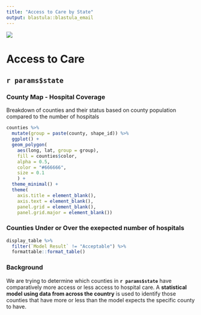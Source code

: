 ```yaml
---
title: "Access to Care by State"
output: blastula::blastula_email
---
```


<img src="RStudio1.png"/>

#  Access to Care 
## `r params$state`

### County Map - Hospital Coverage

Breakdown of counties and their status based on county population compared to the number of hospitals

```r
counties %>%
  mutate(group = paste(county, shape_id)) %>%
  ggplot() +
  geom_polygon(
    aes(long, lat, group = group), 
    fill = counties$color,
    alpha = 0.5,
    color = "#666666",
    size = 0.1
    ) +
  theme_minimal() +
  theme(
    axis.title = element_blank(), 
    axis.text = element_blank(), 
    panel.grid = element_blank(),
    panel.grid.major = element_blank()) 
```

### Counties Under or Over the exepected number of hospitals

```r
display_table %>%
  filter(`Model Result` != "Acceptable") %>%
  formattable::format_table()
```

### Background

We are trying to determine which counties in **`r params$state`** have comparatively more access or less access to hospital care. A **statistical model using data from across the country** is used to identify those counties that have more or less than the model expects the specific county to have.

